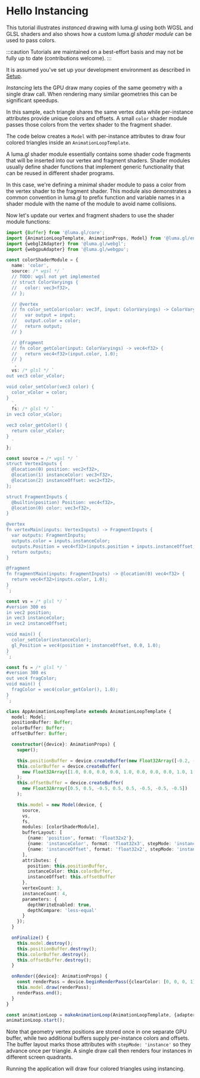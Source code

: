 
# Hello Instancing

This tutorial illustrates *instanced* drawing with luma.gl using both WGSL and GLSL shaders and also shows how a custom luma.gl *shader module* can be used to pass colors.

:::caution
Tutorials are maintained on a best-effort basis and may not be fully up to date (contributions welcome).
:::

<DeviceTabs />
<HelloInstancingExample />

It is assumed you've set up your development environment as described in [Setup](/docs/tutorials).

*Instancing* lets the GPU draw many copies of the same geometry with a single draw call. When rendering many similar geometries this can be significant speedups.

In this sample, each triangle shares the same vertex data while per-instance
attributes provide unique colors and offsets. A small `color` shader module passes
those colors from the vertex shader to the fragment shader.

The code below creates a `Model` with per-instance attributes to draw four colored
triangles inside an `AnimationLoopTemplate`.

A luma.gl shader module essentially contains some shader code fragments that will be inserted into our vertex and fragment shaders. Shader modules usually define shader functions that implement generic functionality that can be reused in different shader programs. 

In this case, we're defining a minimal shader module to pass a color from the vertex shader to the fragment shader. This module also demonstrates a common convention in luma.gl to prefix function and variable names in a shader module with the name of the module to avoid name collisions.

Now let's update our vertex and fragment shaders to use the shader module functions:

```typescript
import {Buffer} from '@luma.gl/core';
import {AnimationLoopTemplate, AnimationProps, Model} from '@luma.gl/engine';
import {webgl2Adapter} from '@luma.gl/webgl';
import {webgpuAdapter} from '@luma.gl/webgpu';

const colorShaderModule = {
  name: 'color',
  source: /* wgsl */ `
  // TODO: wgsl not yet implemented
  // struct ColorVaryings {
  //   color: vec3<f32>,
  // };

  // @vertex
  // fn color_setColor(color: vec3f, input: ColorVaryings) -> ColorVaryings {
  //   var output = input;
  //   output.color = color;
  //   return output;
  // }

  // @fragment
  // fn color_getColor(input: ColorVaryings) -> vec4<f32> {
  //   return vec4<f32>(input.color, 1.0);
  // }
  `,
  vs: /* glsl */ `
out vec3 color_vColor;

void color_setColor(vec3 color) {
  color_vColor = color;
}
  `,
  fs: /* glsl */ `
in vec3 color_vColor;

vec3 color_getColor() {
  return color_vColor;
}
  `
};

const source = /* wgsl */ `
struct VertexInputs {
  @location(0) position: vec2<f32>,
  @location(1) instanceColor: vec3<f32>,
  @location(2) instanceOffset: vec2<f32>,
};

struct FragmentInputs {
  @builtin(position) Position: vec4<f32>,
  @location(0) color: vec3<f32>,
}

@vertex
fn vertexMain(inputs: VertexInputs) -> FragmentInputs {
  var outputs: FragmentInputs;
  outputs.color = inputs.instanceColor;
  outputs.Position = vec4<f32>(inputs.position + inputs.instanceOffset, 0.0, 1.0);
  return outputs;
}

@fragment
fn fragmentMain(inputs: FragmentInputs) -> @location(0) vec4<f32> {
  return vec4<f32>(inputs.color, 1.0);
}
`;

const vs = /* glsl */ `
#version 300 es
in vec2 position;
in vec3 instanceColor;
in vec2 instanceOffset;

void main() {
  color_setColor(instanceColor);
  gl_Position = vec4(position + instanceOffset, 0.0, 1.0);
}
`;

const fs = /* glsl */ `
#version 300 es
out vec4 fragColor;
void main() {
  fragColor = vec4(color_getColor(), 1.0);
}
`;

class AppAnimationLoopTemplate extends AnimationLoopTemplate {
  model: Model;
  positionBuffer: Buffer;
  colorBuffer: Buffer;
  offsetBuffer: Buffer;

  constructor({device}: AnimationProps) {
    super();

    this.positionBuffer = device.createBuffer(new Float32Array([-0.2, -0.2, 0.2, -0.2, 0.0, 0.2]));
    this.colorBuffer = device.createBuffer(
      new Float32Array([1.0, 0.0, 0.0, 0.0, 1.0, 0.0, 0.0, 0.0, 1.0, 1.0, 1.0, 0.0])
    );
    this.offsetBuffer = device.createBuffer(
      new Float32Array([0.5, 0.5, -0.5, 0.5, 0.5, -0.5, -0.5, -0.5])
    );

    this.model = new Model(device, {
      source,
      vs,
      fs,
      modules: [colorShaderModule],
      bufferLayout: [
        {name: 'position', format: 'float32x2'},
        {name: 'instanceColor', format: 'float32x3', stepMode: 'instance'},
        {name: 'instanceOffset', format: 'float32x2', stepMode: 'instance'}
      ],
      attributes: {
        position: this.positionBuffer,
        instanceColor: this.colorBuffer,
        instanceOffset: this.offsetBuffer
      },
      vertexCount: 3,
      instanceCount: 4,
      parameters: {
        depthWriteEnabled: true,
        depthCompare: 'less-equal'
      }
    });
  }

  onFinalize() {
    this.model.destroy();
    this.positionBuffer.destroy();
    this.colorBuffer.destroy();
    this.offsetBuffer.destroy();
  }

  onRender({device}: AnimationProps) {
    const renderPass = device.beginRenderPass({clearColor: [0, 0, 0, 1]});
    this.model.draw(renderPass);
    renderPass.end();
  }
}

const animationLoop = makeAnimationLoop(AnimationLoopTemplate, {adapters: [webgpuAdapter, webgl2Adapter]})
animationLoop.start();
```

Note that geometry vertex positions are stored once in one separate GPU buffer, while two additional buffers supply
per-instance colors and offsets. The buffer layout marks those attributes with `stepMode: 'instance'` so they advance once per triangle. A single draw call then renders four instances in different screen quadrants.

Running the application will draw four colored triangles using instancing.
